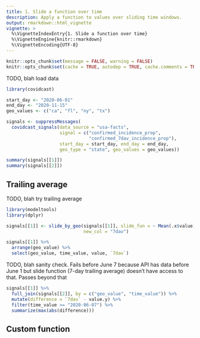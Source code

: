 ```yaml
---
title: 1. Slide a function over time
description: Apply a function to values over sliding time windows.
output: rmarkdown::html_vignette
vignette: >
  %\VignetteIndexEntry{1. Slide a function over time}
  %\VignetteEngine{knitr::rmarkdown}
  %\VignetteEncoding{UTF-8}
---
```


```r
knitr::opts_chunk$set(message = FALSE, warning = FALSE)
knitr::opts_chunk$set(cache = TRUE, autodep = TRUE, cache.comments = TRUE)
```

TODO, blah load data

```r
library(covidcast)

start_day <- "2020-06-01"
end_day <- "2020-11-15"
geo_values <- c("ca", "fl", "ny", "tx")

signals <- suppressMessages(
  covidcast_signals(data_source = "usa-facts", 
                    signal = c("confirmed_incidence_prop",
                               "confirmed_7dav_incidence_prop"),
                    start_day = start_day, end_day = end_day, 
                    geo_type = "state", geo_values = geo_values))

summary(signals[[1]])
summary(signals[[2]])
```

## Trailing average

TODO, blah try trailing average

```r
library(modeltools)
library(dplyr)

signals[[1]] <- slide_by_geo(signals[[1]], slide_fun = ~ Mean(.x$value), n = 7, 
                             new_col = "7dav")

signals[[1]] %>% 
  arrange(geo_value) %>% 
  select(geo_value, time_value, value, `7dav`)
```

TODO, blah sanity check. Fails before June 7 because API has data before June 1 
but slide function (7-day trailing average) doesn't have access to that. Passes 
beyond that

```r
signals[[1]] %>% 
  full_join(signals[[2]], by = c("geo_value", "time_value")) %>%
  mutate(difference = `7dav` - value.y) %>%
  filter(time_value >= "2020-06-07") %>%
  summarize(max(abs(difference)))
```

## Custom function 